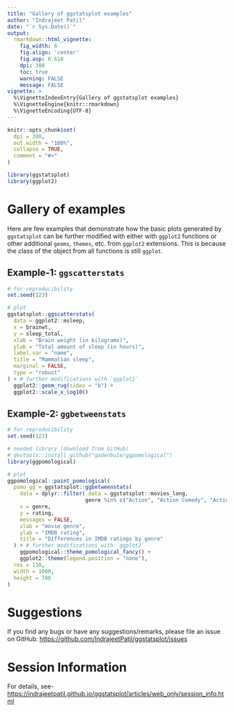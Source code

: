 ---
title: "Gallery of ggstatsplot examples"
author: "Indrajeet Patil"
date: "`r Sys.Date()`"
output:
  rmarkdown::html_vignette:
    fig_width: 6
    fig.align: 'center'
    fig.asp: 0.618
    dpi: 300
    toc: true
    warning: FALSE
    message: FALSE
vignette: >
  %\VignetteIndexEntry{Gallery of ggstatsplot examples}
  %\VignetteEngine{knitr::rmarkdown}
  %\VignetteEncoding{UTF-8}
---

```{r setup, include = FALSE}
knitr::opts_chunk$set(
  dpi = 300,
  out.width = "100%",
  collapse = TRUE,
  comment = "#>"
)
```

```{r load_packages, include = FALSE}
library(ggstatsplot)
library(ggplot2)
```

# Gallery of examples

Here are few examples that demonstrate how the basic plots generated by
`ggstatsplot` can be further modified with either with `ggplot2` functions or
other additional `geoms`, `themes`, etc. from `ggplot2` extensions. This is because
the class of the object from all functions is still `ggplot`.

## Example-1: `ggscatterstats`

```{r gallery1, message = FALSE, warning = FALSE, fig.height = 10, fig.width = 10}
# for reproducibility
set.seed(123)

# plot
ggstatsplot::ggscatterstats(
  data = ggplot2::msleep,
  x = brainwt,
  y = sleep_total,
  xlab = "Brain weight (in kilograms)",
  ylab = "Total amount of sleep (in hours)",
  label.var = "name",
  title = "Mammalian sleep",
  marginal = FALSE,
  type = "robust"
) + # further modifications with `ggplot2`
  ggplot2::geom_rug(sides = "b") +
  ggplot2::scale_x_log10()
```

## Example-2: `ggbetweenstats`

```{r gallery2, message = FALSE, warning = FALSE, fig.height = 10, fig.width = 10}
# for reproducibility
set.seed(123)

# needed library (download from GitHub)
# devtools::install_github("gadenbuie/ggpomological")
library(ggpomological)

# plot
ggpomological::paint_pomological(
  pomo_gg = ggstatsplot::ggbetweenstats(
    data = dplyr::filter(.data = ggstatsplot::movies_long,
                         genre %in% c("Action", "Action Comedy", "Action Drama", "Comedy")), 
    x = genre,
    y = rating,
    messages = FALSE,
    xlab = "movie genre",
    ylab = "IMDB rating",
    title = "Differences in IMDB ratings by genre"
  ) + # further modifications with `ggplot2`
    ggpomological::theme_pomological_fancy() +
    ggplot2::theme(legend.position = "none"),
  res = 110,
  width = 1000,
  height = 700
)
```

# Suggestions

If you find any bugs or have any suggestions/remarks, please file an issue on
GitHub: <https://github.com/IndrajeetPatil/ggstatsplot/issues>

# Session Information

For details, see-
<https://indrajeetpatil.github.io/ggstatsplot/articles/web_only/session_info.html>

